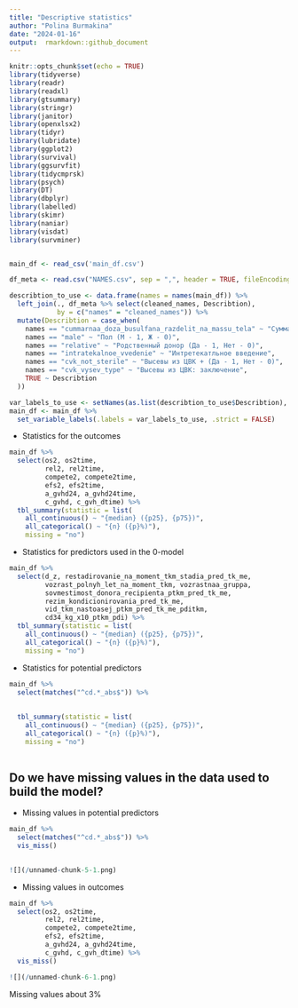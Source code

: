 ---
title: "Descriptive statistics"
author: "Polina Burmakina"
date: "2024-01-16"
output:  rmarkdown::github_document
---

```{r setup, include=FALSE}
knitr::opts_chunk$set(echo = TRUE)
library(tidyverse)
library(readr)
library(readxl)
library(gtsummary)
library(stringr)
library(janitor)
library(openxlsx2)
library(tidyr)
library(lubridate)
library(ggplot2)
library(survival)
library(ggsurvfit)
library(tidycmprsk)
library(psych)
library(DT)
library(dbplyr)
library(labelled)
library(skimr)
library(naniar)
library(visdat)
library(survminer)


main_df <- read_csv('main_df.csv')

```

```{r, include=FALSE}
df_meta <- read.csv("NAMES.csv", sep = ",", header = TRUE, fileEncoding = "UTF-8")

describtion_to_use <- data.frame(names = names(main_df)) %>%  
  left_join(., df_meta %>% select(cleaned_names, Describtion), 
            by = c("names" = "cleaned_names")) %>% 
  mutate(Describtion = case_when(
    names == "cummarnaa_doza_busulfana_razdelit_na_massu_tela" ~ "Суммарная доза Бусульфана разделить на массу тела", 
    names == "male" ~ "Пол (М - 1, Ж - 0)",
    names == "relative" ~ "Родственный донор (Да - 1, Нет - 0)",
    names == "intratekalnoe_vvedenie" ~ "Интретекатльное введение",
    names == "cvk_not_sterile" ~ "Высевы из ЦВК + (Да - 1, Нет - 0)",	
    names == "cvk_vysev_type" ~ "Высевы из ЦВК: заключение",
    TRUE ~ Describtion
  ))

var_labels_to_use <- setNames(as.list(describtion_to_use$Describtion), describtion_to_use$names)
main_df <- main_df %>%
  set_variable_labels(.labels = var_labels_to_use, .strict = FALSE)


```



* Statistics for the outcomes
```{r}

main_df %>%
  select(os2, os2time, 
         rel2, rel2time, 
         compete2, compete2time, 
         efs2, efs2time, 
         a_gvhd24, a_gvhd24time, 
         c_gvhd, c_gvh_dtime) %>%
  tbl_summary(statistic = list(
    all_continuous() ~ "{median} ({p25}, {p75})",
    all_categorical() ~ "{n} ({p}%)"),
    missing = "no")

```
    



* Statistics for predictors used in the 0-model 
```{r}
main_df %>%
  select(d_z, restadirovanie_na_moment_tkm_stadia_pred_tk_me,  
         vozrast_polnyh_let_na_moment_tkm, vozrastnaa_gruppa, 
         sovmestimost_donora_recipienta_ptkm_pred_tk_me, 
         rezim_kondicionirovania_pred_tk_me, 
         vid_tkm_nastoasej_ptkm_pred_tk_me_pditkm, 
         cd34_kg_x10_ptkm_pdi) %>%
  tbl_summary(statistic = list(
    all_continuous() ~ "{median} ({p25}, {p75})",
    all_categorical() ~ "{n} ({p}%)"), 
    missing = "no")

```

* Statistics for potential predictors
```{r}
main_df %>% 
  select(matches("^cd.*_abs$")) %>% 
  
  
  tbl_summary(statistic = list(
    all_continuous() ~ "{median} ({p25}, {p75})",
    all_categorical() ~ "{n} ({p}%)"), 
    missing = "no")
  
```

##  Do we have missing values in the data used to build the model?

* Missing values in potential predictors
```{r}
main_df %>%
  select(matches("^cd.*_abs$")) %>% 
  vis_miss() 
  
```
```{r}
![](/unnamed-chunk-5-1.png)
```

* Missing values in outcomes
```{r}
main_df %>%
  select(os2, os2time, 
         rel2, rel2time, 
         compete2, compete2time, 
         efs2, efs2time, 
         a_gvhd24, a_gvhd24time, 
         c_gvhd, c_gvh_dtime) %>%
  vis_miss()
```
```{r}
![](/unnamed-chunk-6-1.png)
```

Missing values about 3%
